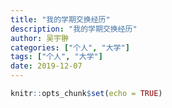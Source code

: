 ```yaml
---
title: "我的学期交换经历"
description: "我的学期交换经历"
author: 吴宇翀
categories: ["个人", "大学"]
tags: ["个人", "大学"]
date: 2019-12-07
---
```


```r
knitr::opts_chunk$set(echo = TRUE)
```

